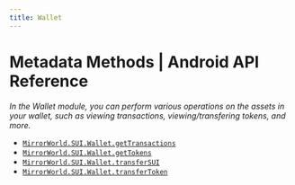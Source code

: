 ```yaml
---
title: Wallet
---
```


# Metadata Methods | Android API Reference

*In the Wallet module, you can perform various operations on the assets in your wallet, such as viewing transactions, viewing/transfering tokens, and more.*
- [`MirrorWorld.SUI.Wallet.getTransactions`](/api-reference/android/sui/wallet/getTransactions)
- [`MirrorWorld.SUI.Wallet.getTokens`](/api-reference/android/sui/wallet/getTokens)
- [`MirrorWorld.SUI.Wallet.transferSUI`](/api-reference/android/sui/wallet/transferSUI)
- [`MirrorWorld.SUI.Wallet.transferToken`](/api-reference/android/sui/wallet/transferToken)
